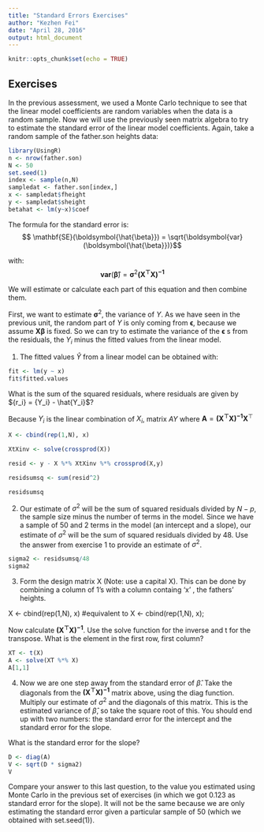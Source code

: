 ```yaml
---
title: "Standard Errors Exercises"
author: "Kezhen Fei"
date: "April 28, 2016"
output: html_document
---
```


```r
knitr::opts_chunk$set(echo = TRUE)
```

## Exercises

In the previous assessment, we used a Monte Carlo technique to see that the linear model coefficients are random variables when the data is a random sample. Now we will use the previously seen matrix algebra to try to estimate the standard error of the linear model coefficients. Again, take a random sample of the father.son heights data:

```r
library(UsingR)
n <- nrow(father.son)
N <- 50
set.seed(1)
index <- sample(n,N)
sampledat <- father.son[index,]
x <- sampledat$fheight
y <- sampledat$sheight
betahat <- lm(y~x)$coef
```
The formula for the standard error is:
$$ \mathbf{SE}(\boldsymbol{\hat{\beta}})   =  \sqrt{\boldsymbol{var}(\boldsymbol{\hat{\beta}})}$$

with: 
$$ \mathbf{var}(\boldsymbol{\hat{\beta}}) = \boldsymbol\sigma^2\mathbf{(X^\top X)^{-1}}$$

We will estimate or calculate each part of this equation and then combine them.

First, we want to estimate $\boldsymbol\sigma^2$, the variance of $Y$. As we have seen in the previous unit, the random part of $Y$ is only coming from $\mathbf{\epsilon}$, because we assume $\mathbf{X}\mathbf\beta$ is fixed. So we can try to estimate the variance of the $\mathbf{\epsilon}$ s from the residuals, the $Y_i$ minus the fitted values from the linear model.

1. The fitted values $\hat{Y}$ from a linear model can be obtained with:
```r
fit <- lm(y ~ x) 
fit$fitted.values
```
What is the sum of the squared residuals, where residuals are given by ${r_i} = {Y_i} - \hat{Y_i}$?

Because $Y_i$ is the linear combination of $X_i$, matrix $AY$ where $\mathbf{A}=\mathbf{(X^\top X)^{-1}X}^\top$ 
```r
X <- cbind(rep(1,N), x)

XtXinv <- solve(crossprod(X))

resid <- y - X %*% XtXinv %*% crossprod(X,y)

residsumsq <- sum(resid^2)

```

```r
residsumsq
```
2. Our estimate of $\sigma^2$ will be the sum of squared residuals divided by $N − p$, the sample size minus the number of terms in the model. Since we have a sample of 50 and 2 terms in the model (an intercept and a slope), our estimate of $\sigma^2$ will be the sum of squared residuals divided by 48. Use the answer from exercise 1 to provide an estimate of $\sigma^2$.
```r
sigma2 <- residsumsq/48
sigma2
```

3. Form the design matrix X (Note: use a capital X). This can be done by combining a column of 1’s with a column containg ‘x’ , the fathers’ heights.

X <- cbind(rep(1,N), x) #equivalent to X <- cbind(rep(1,N), x); 

Now calculate $\mathbf{(X^\top X)^{-1}}$. Use the solve function for the inverse and t for the transpose. What is the element in the first row, first column?
```r
XT <- t(X)
A <- solve(XT %*% X)
A[1,1]

```
4. Now we are one step away from the standard error of $\hat{\beta}$. Take the diagonals from the $\mathbf{(X^\top X)^{-1}}$ matrix above, using the diag function. Multiply our estimate of $\sigma^2$ and the diagonals of this matrix. This is the estimated variance of $\hat{\beta}$, so take the square root of this. You should end up with two numbers: the standard error for the intercept and the standard error for the slope.

What is the standard error for the slope?
```r
D <- diag(A)
V <- sqrt(D * sigma2)
V
```

Compare your answer to this last question, to the value you estimated using Monte Carlo in the previous set of exercises (in which we got 0.123 as standard error for the slope). It will not be the same because we are only estimating the standard error given a particular sample of 50 (which we obtained with set.seed(1)).

